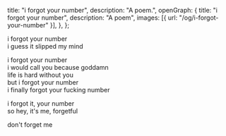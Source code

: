   title: "i forgot your number",
  description: "A poem.",
  openGraph: {
    title: "i forgot your number",
    description: "A poem",
    images: [{ url: "/og/i-forgot-your-number" }],
  },
};

i forgot your number\
i guess it slipped my mind

i forgot your number\
i would call you because goddamn\
life is hard without you\
but i forgot your number\
i finally forgot your fucking number

i forgot it, your number\
so hey, it's me, forgetful

don't forget me
